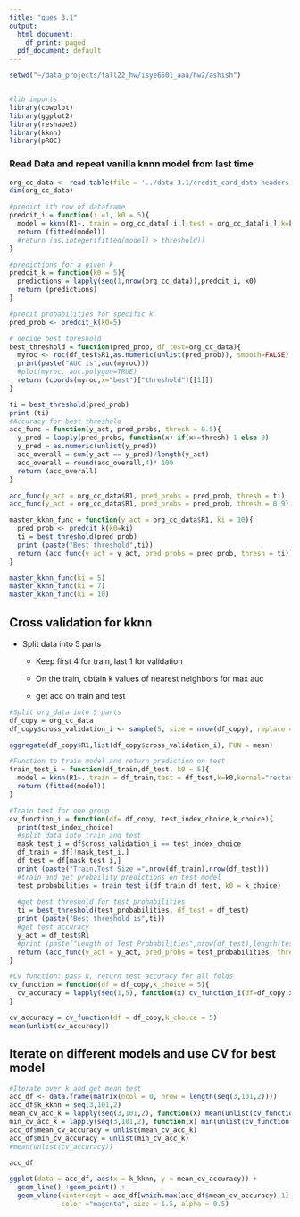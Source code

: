 ```yaml
---
title: "ques 3.1"
output:
  html_document:
    df_print: paged
  pdf_document: default
---
```


```r
setwd("~/data_projects/fall22_hw/isye6501_aaa/hw2/ashish")


#lib imports
library(cowplot)
library(ggplot2)
library(reshape2)
library(kknn)
library(pROC)
```

### Read Data and repeat vanilla knnn model from last time

```r
org_cc_data <- read.table(file = '../data 3.1/credit_card_data-headers.txt', sep = "\t", header = TRUE)
dim(org_cc_data)
```

```r
#predict ith row of dataframe
predcit_i = function(i =1, k0 = 5){
  model = kknn(R1~.,train = org_cc_data[-i,],test = org_cc_data[i,],k=k0,kernel="rectangular",scale = TRUE)
  return (fitted(model))
  #return (as.integer(fitted(model) > threshold))
}

#predictions for a given k
predcit_k = function(k0 = 5){
  predictions = lapply(seq(1,nrow(org_cc_data)),predcit_i, k0)
  return (predictions)
}

#precit probabilities for specific k
pred_prob <- predcit_k(k0=5)

# decide best threshold
best_threshold = function(pred_prob, df_test=org_cc_data){
  myroc <- roc(df_test$R1,as.numeric(unlist(pred_prob)), smooth=FALSE)
  print(paste("AUC is",auc(myroc)))
  #plot(myroc, auc.polygon=TRUE)
  return (coords(myroc,x="best")["threshold"][[1]])
}

ti = best_threshold(pred_prob)
print (ti)
#Accuracy for best threshold
acc_func = function(y_act, pred_probs, thresh = 0.5){
  y_pred = lapply(pred_probs, function(x) if(x>=thresh) 1 else 0)
  y_pred = as.numeric(unlist(y_pred))
  acc_overall = sum(y_act == y_pred)/length(y_act)
  acc_overall = round(acc_overall,4)* 100
  return (acc_overall)
}

acc_func(y_act = org_cc_data$R1, pred_probs = pred_prob, thresh = ti)
acc_func(y_act = org_cc_data$R1, pred_probs = pred_prob, thresh = 0.9)
```

```r
master_kknn_func = function(y_act = org_cc_data$R1, ki = 10){
  pred_prob <- predcit_k(k0=ki)
  ti = best_threshold(pred_prob)
  print (paste("Best threshold",ti))
  return (acc_func(y_act = y_act, pred_probs = pred_prob, thresh = ti))
}

master_kknn_func(ki = 5)
master_kknn_func(ki = 7)
master_kknn_func(ki = 10)
```

## Cross validation for kknn

-   Split data into 5 parts

    -   Keep first 4 for train, last 1 for validation

    -   On the train, obtain k values of nearest neighbors for max auc

    -   get acc on train and test

```r
#Split org_data into 5 parts
df_copy = org_cc_data
df_copy$cross_validation_i <- sample(5, size = nrow(df_copy), replace = TRUE)

aggregate(df_copy$R1,list(df_copy$cross_validation_i), FUN = mean)
```

```r
#Function to train model and return prediction on test
train_test_i = function(df_train,df_test, k0 = 5){
  model = kknn(R1~.,train = df_train,test = df_test,k=k0,kernel="rectangular",scale = TRUE)
  return (fitted(model))
}

#Train test for one group
cv_function_i = function(df= df_copy, test_index_choice,k_choice){
  print(test_index_choice)
  #split data into train and test
  mask_test_i = df$cross_validation_i == test_index_choice
  df_train = df[!mask_test_i,]
  df_test = df[mask_test_i,]
  print (paste("Train,Test Size =",nrow(df_train),nrow(df_test)))
  #train and get probaility predictions on test model
  test_probabilities = train_test_i(df_train,df_test, k0 = k_choice)
  
  #get best threshold for test probabilities
  ti = best_threshold(test_probabilities, df_test = df_test)
  print (paste("Best threshold is",ti))
  #get test accuracy
  y_act = df_test$R1
  #print (paste("Length of Test Probabilities",nrow(df_test),length(test_probabilities)))
  return (acc_func(y_act = y_act, pred_probs = test_probabilities, thresh = ti))
}

#CV function: pass k, return test accuracy for all folds
cv_function = function(df = df_copy,k_choice = 5){
  cv_accuracy = lapply(seq(1,5), function(x) cv_function_i(df=df_copy,x,k_choice))
}
```

```r
cv_accuracy = cv_function(df = df_copy,k_choice = 5)
mean(unlist(cv_accuracy))
```

## Iterate on different models and use CV for best model

```r
#Iterate over k and get mean test
acc_df <- data.frame(matrix(ncol = 0, nrow = length(seq(3,101,2))))
acc_df$k_kknn = seq(3,101,2)
mean_cv_acc_k = lapply(seq(3,101,2), function(x) mean(unlist(cv_function(df = df_copy,x))))
min_cv_acc_k = lapply(seq(3,101,2), function(x) min(unlist(cv_function(df = df_copy,x))))
acc_df$mean_cv_accuracy = unlist(mean_cv_acc_k)
acc_df$min_cv_accuracy = unlist(min_cv_acc_k)
#mean(unlist(cv_accuracy))
```

```r
acc_df
```

```r
ggplot(data = acc_df, aes(x = k_kknn, y = mean_cv_accuracy)) +
  geom_line() +geom_point() +
  geom_vline(xintercept = acc_df[which.max(acc_df$mean_cv_accuracy),1],
             color ="magenta", size = 1.5, alpha = 0.5)
```
